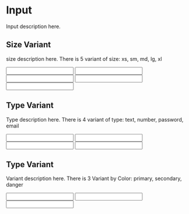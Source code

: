 <!-- Input.stories.mdx -->



<Meta title="Example/Input" component={Input} />

# Input

Input description here.

## Size Variant

size description here. There is 5 variant of size: xs, sm, md, lg, xl

<Canvas>
  <Story name="Size">
    <Input 
      label='Label'
      variant='secondary'
      size='xs'
    />
    <Input 
      label='Label'
      variant='secondary'
      size='sm'
    />
    <Input 
      label='Label'
      variant='secondary'
      size='md'
    />
    <Input 
      label='Label'
      variant='secondary'
      size='lg'
    />
    <Input 
      label='Label'
      variant='secondary'
      size='xl'
    />
   </Story>
</Canvas>

## Type Variant

Type description here. There is 4 variant of type: text, number, password, email

<Canvas>
  <Story name="Type">
    <Input 
      type="text"
      label='Label'
      variant='secondary'
      size='md'
    />
    <Input 
      type="number"
      label='Label'
      variant='secondary'
      size='md'
    />
    <Input 
      type="password"
      label='Password'
      variant='secondary'
      size='md'
    />
    <Input 
      type="email"
      label='Email'
      variant='secondary'
      size='md'
    />
   </Story>
</Canvas>

## Type Variant

Variant description here. There is 3 Variant by Color: primary, secondary, danger

<Canvas>
  <Story name="Variant">
    <Input 
      type="text"
      label='Label'
      variant='primary'
      size='md'
    />
    <Input 
      type="password"
      label='Label'
      variant='secondary'
      size='md'
    />
    <Input 
      type="email"
      label='Email'
      variant='danger'
      size='md'
    />
   </Story>
</Canvas>